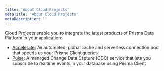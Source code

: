 ```yaml
---
title: 'About Cloud Projects'
metaTitle: 'About Cloud Projects'
metaDescription: ''
---
```


<TopBlock>

Cloud Projects enable you to integrate the latest products of Prisma Data Platform in your application:

- [Accelerate](/data-platform/accelerate/what-is-accelerate): An automated, global cache and serverless connection pool that speeds up your Prisma Client queries
- [Pulse](/data-platform/pulse/what-is-pulse): A managed Change Data Capture (CDC) service that lets you subscribe to realtime events in your database using Prisma Client

</TopBlock>
